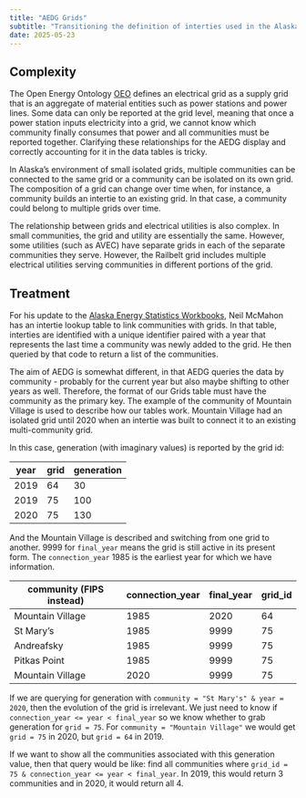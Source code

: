 ```yaml
---
title: "AEDG Grids"
subtitle: "Transitioning the definition of interties used in the Alaska Energy Statistics Workbooks"
date: 2025-05-23
---
```


## Complexity

The Open Energy Ontology [OEO](http://openenergy-platform.org/ontology/oeo/OEO_00000143) defines an electrical grid as a supply grid that is an aggregate of material entities such as power stations and power lines. Some data can only be reported at the grid level, meaning that once a power station inputs electricity into a grid, we cannot know which community finally consumes that power and all communities must be reported together. Clarifying these relationships for the AEDG display and correctly accounting for it in the data tables is tricky.

In Alaska's environment of small isolated grids, multiple communities can be connected to the same grid or a community can be isolated on its own grid. The composition of a grid can change over time when, for instance, a community builds an intertie to an existing grid. In that case, a community could belong to multiple grids over time. 

The relationship between grids and electrical utilities is also complex. In small communities, the grid and utility are essentially the same. However, some utilities (such as AVEC) have separate grids in each of the separate communities they serve. However, the Railbelt grid includes multiple electrical utilities serving communities in different portions of the grid.

## Treatment

For his update to the [Alaska Energy Statistics Workbooks](https://acep-uaf.github.io/ak-energy-statistics-2011_2021/), Neil McMahon has an intertie lookup table to link communities with grids. In that table, interties are identified with a unique identifier paired with a year that represents the last time a community was newly added to the grid. He then queried by that code to return a list of the communities.  

The aim of AEDG is somewhat different, in that AEDG queries the data by community - probably for the current year but also maybe shifting to other years as well. Therefore, the format of our Grids table must have the community as the primary key. The example of the community of Mountain Village is used to describe how our tables work. Mountain Village had an isolated grid until 2020 when an intertie was built to connect it to an existing multi-community grid.

In this case, generation (with imaginary values) is reported by the grid id:

| year | grid | generation|
|------|------|-----------|
| 2019 | 64   | 30        |
| 2019 | 75   | 100       |
| 2020 | 75   | 130       |

And the Mountain Village is described and switching from one grid to another. 9999 for `final_year` means the grid is still active in its present form. The `connection_year` 1985 is the earliest year for which we have information.

| community (FIPS instead) | connection_year | final_year | grid_id|
|--------------------------|-----------------|------------|--------|
| Mountain Village         | 1985            | 2020       | 64     |
| St Mary’s                | 1985            | 9999       | 75     |
| Andreafsky               | 1985            | 9999       | 75     |
| Pitkas Point             | 1985            | 9999       | 75     |
| Mountain Village         | 2020            | 9999       | 75     |

If we are querying for generation with `community = "St Mary's" & year = 2020`, then the evolution of the grid is irrelevant. We just need to know if `connection_year <= year < final_year` so we know whether to grab generation for `grid = 75`. For `community = "Mountain Village"` we would get `grid = 75` in 2020, but `grid = 64` in 2019.

If we want to show all the communities associated with this generation value, then that query would be like: find all communities where `grid_id = 75 & connection_year <= year < final_year`. In 2019, this would return 3 communities and in 2020, it would return all 4.
